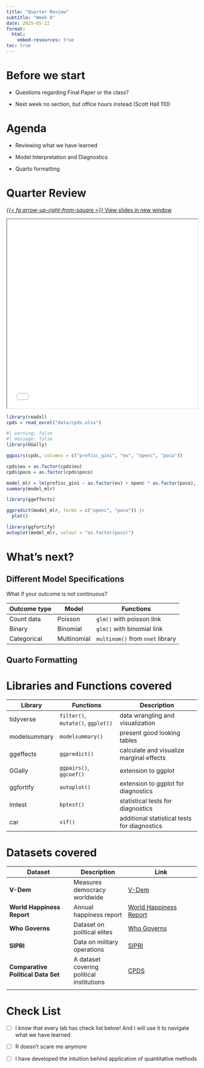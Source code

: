 ```yaml
---
title: "Quarter Review"
subtitle: "Week 8"
date: 2025-05-22
format: 
  html:
    embed-resources: true
toc: true
---
```



# Before we start

-   Questions regarding Final Paper or the class?

-   Next week no section, but office hours instead (Scott Hall 110)

# Agenda

-   Reviewing what we have learned

-   Model Interpretation and Diagnostics

-   Quarto formatting

# Quarter Review

[<i>{{< fa arrow-up-right-from-square >}}</i> View slides in new window](https://artur-baranov.github.io/nu-ps312-ds/slides/ps312-s_08.html){.btn .btn-primary role="button" target="_blank"}

<iframe height="500" width="100%" src="slides/ps312-s_08.html"></iframe>



```r
library(readxl)
cpds = read_excel("data/cpds.xlsx")
```

```r
#| warning: false
#| message: false
library(GGally)

ggpairs(cpds, columns = c("prefisc_gini", "eu", "openc", "poco"))
```

```r
cpds$eu = as.factor(cpds$eu)
cpds$poco = as.factor(cpds$poco)
```


```r
model_mlr = lm(prefisc_gini ~ as.factor(eu) + openc * as.factor(poco), cpds)
summary(model_mlr)
```

```r
library(ggeffects)

ggpredict(model_mlr, terms = c("openc", "poco")) |>
  plot()
```

```r
library(ggfortify)
autoplot(model_mlr, colour = "as.factor(poco)")
```


# What's next?

## Different Model Specifications

What if your outcome is not continuous?

| Outcome type | Model       | Functions                        |
|--------------|-------------|----------------------------------|
| Count data   | Poisson     | `glm()` with poisson link        |
| Binary       | Binomial    | `glm()` with binomial link       |
| Categorical  | Multinomial | `multinom()` from `nnet` library |

## Quarto Formatting



# Libraries and Functions covered

| Library      | Functions                          | Description                                          |
|--------------|------------------------------------|------------------------------------------------------|
| tidyverse    | `filter()`, `mutate()`, `ggplot()` | data wrangling and visualization                     |
| modelsummary | `modelsummary()`                   | present good looking tables                          |
| ggeffects    | `ggpredict()`                      | calculate and visualize marginal effects             |
| GGally       | `ggpairs()`, `ggcoef()`            | extension to ggplot                                  |
| ggfortify    | `autoplot()`                       | extension to ggplot for diagnostics                  |
| lmtest       | `bptest()`                         | statistical tests for diagnostics                    |
| car          | `vif()`                            | additional statistical tests for diagnostics         |

# Datasets covered

| Dataset                                           | Description                                | Link                                                     |
|---------------------------------------------------|--------------------------------------------|----------------------------------------------------------|
| **V-Dem**                                         | Measures democracy worldwide               | [V-Dem](https://www.v-dem.net/)                          |
| **World Happiness Report**                        | Annual happiness report                    | [World Happiness Report](https://worldhappiness.report/) |
| **Who Governs**                                   | Dataset on political elites                | [Who Governs](https://doi.org/10.1017/S0003055420000490) |
| **SIPRI**                                         | Data on military operations                | [SIPRI](https://www.sipri.org/databases)                 |
| **Comparative Political Data Set**                | A dataset covering political institutions  | [CPDS](https://www.cpds-data.org/)                       |
| 



# Check List

- [ ] I know that every lab has check list below! And I will use it to navigate what we have learned

- [ ] R doesn't scare me anymore

- [ ] I have developed the intuition behind application of quantitative methods
